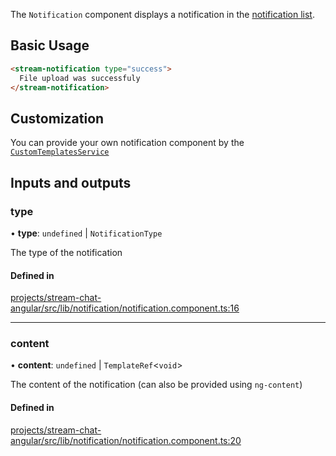 The `Notification` component displays a notification in the [notification list](./NotificationListComponent.mdx).

## Basic Usage

```html
<stream-notification type="success">
  File upload was successfuly
</stream-notification>
```

## Customization

You can provide your own notification component by the [`CustomTemplatesService`](../services/CustomTemplatesService.mdx)

[//]: # "Start of generated content"
## Inputs and outputs 


### type

• **type**: `undefined` \| `NotificationType`

The type of the notification

#### Defined in

[projects/stream-chat-angular/src/lib/notification/notification.component.ts:16](https://github.com/GetStream/stream-chat-angular/blob/41e20eda9558ed9b109c56ce9d7d5fdb203931ea/projects/stream-chat-angular/src/lib/notification/notification.component.ts#L16)

___

### content

• **content**: `undefined` \| `TemplateRef`\<`void`\>

The content of the notification (can also be provided using `ng-content`)

#### Defined in

[projects/stream-chat-angular/src/lib/notification/notification.component.ts:20](https://github.com/GetStream/stream-chat-angular/blob/41e20eda9558ed9b109c56ce9d7d5fdb203931ea/projects/stream-chat-angular/src/lib/notification/notification.component.ts#L20)

[//]: # "End of generated content"
